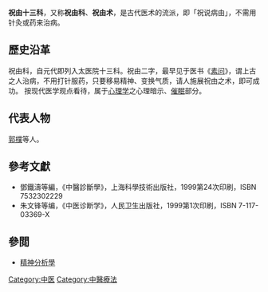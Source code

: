 {{multiple issues|
{{copyedit|time=2015-11-24T09:18:10+00:00}}
{{expand|time=2015-11-24T09:18:10+00:00}}
{{No footnotes|time=2018-01-08T23:34:20+00:00}}
}}
{{medical}}
'''祝由十三科'''，又称'''祝由科'''、'''祝由术'''，是古代医术的流派，即「祝说病由」，不需用针灸或药来治病。

==歷史沿革==
祝由科，自元代即列入太医院十三科。祝由二字，最早见于医书《[[素问|素问]]》，谓上古之人治病，不用打针服药，只要移易精神、变换气质，请人施展祝由之术，即可成功。
按现代医学观点看待，属于[[心理学|心理学]]之心理暗示、[[催眠|催眠]]部分。

==代表人物==
[[郭樸|郭樸]]等人。
==參考文獻==
{{refbegin}}
*鄧鐵濤等編，《中醫診斷學》，上海科學技術出版社，1999第24次印刷，ISBN 7532302229
*朱文锋等编，《中医诊断学》，人民卫生出版社，1999第1次印刷，ISBN 7-117-03369-X
{{refend}}

==參閲==
*[[精神分析學|精神分析學]]

{{Chinese medicine diagnosis|state=collapsed}}

[[Category:中医|Category:中医]]
[[Category:中醫療法|Category:中醫療法]]